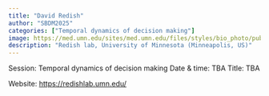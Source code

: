 ```yaml
---
title: "David Redish"
author: "SBDM2025"
categories: ["Temporal dynamics of decision making"]
image: https://med.umn.edu/sites/med.umn.edu/files/styles/bio_photo/public/web_profiles/2023-01/Redish%2C%20David.jpg
description: "Redish lab, University of Minnesota (Minneapolis, US)" 
---
```


Session: Temporal dynamics of decision making
Date & time: TBA
Title: TBA

Website: [https://redishlab.umn.edu/](https://redishlab.umn.edu/)